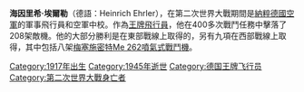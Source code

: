{{Unreferenced|time=2020-10-07T15:59:23+00:00}}
{{Infobox military person
|name=海因里希·埃爾勒<br>Heinrich Ehrler
|birth_date={{Birth date|1917|9|14|df=y}}
|death_date={{death date and age|1945|4|4|1917|9|17|df=y}}
|birth_place=[[德意志帝國|德意志帝國]][[巴登大公國|巴登大公國]]{{link-de|上巴爾巴赫|Oberbalbach}}
|death_place=[[納粹德國|納粹德國]][[普魯士自由邦|普魯士自由邦]][[施滕達爾|施滕達爾]]
|image=Heinrich Ehrler.jpg
|caption=
|nickname=
|allegiance={{flag|Nazi Germany}}
|branch={{Luftwaffe}}
|serviceyears=1935–45
|rank=''[[Major_(Germany)|空军少校]]'' 
|commands=[[第5戰鬥機聯隊|JG 5]]「冰海」
|unit=[[第77戰鬥機聯隊|JG 77]]、[[第5戰鬥機聯隊|JG 5]]及[[第7戰鬥機聯隊|JG 7]]
|battles={{hidden
|參與戰役
|[[西班牙內戰|西班牙內戰]]
----
[[第二次世界大戰|第二次世界大戰]]
*[[蘇德戰爭|東方戰線]]
:*{{link-en|第二次世界大戰北極海護航|Arctic convoys of World War II|北極海護航}}
:*[[佩察莫-希爾克內斯攻勢|佩察莫-希爾克內斯攻勢]]
*{{link-en|教義問答行動|Operation Catechism}}
*[[帝國保衛戰|帝國保衛戰]] {{KIA}}
|-
|headerstyle=background:#dbdbdb
|style=text-align:center;
}}
|awards=[[騎士鐵十字勳章#橡葉騎士鐵十字勳章|橡葉騎士鐵十字勳章]]
|laterwork=}}

'''海因里希·埃爾勒'''（德語：Heinrich Ehrler），在第二次世界大戰期間是[[納粹德國空軍|納粹德國空軍]]的軍事飛行員和空軍中校。作為[[王牌飛行員|王牌飛行員]]，他在400多次戰鬥任務中擊落了208架敵機。他的大部分勝利是在東部戰線上取得的，另有九項在西部戰線上取得，其中包括八架[[Me_262戰鬥機|梅塞施密特Me 262噴氣式戰鬥機]]。

[[Category:1917年出生|Category:1917年出生]]
[[Category:1945年逝世|Category:1945年逝世]]
[[Category:德国王牌飞行员|Category:德国王牌飞行员]]
[[Category:第二次世界大戰身亡者|Category:第二次世界大戰身亡者]]
